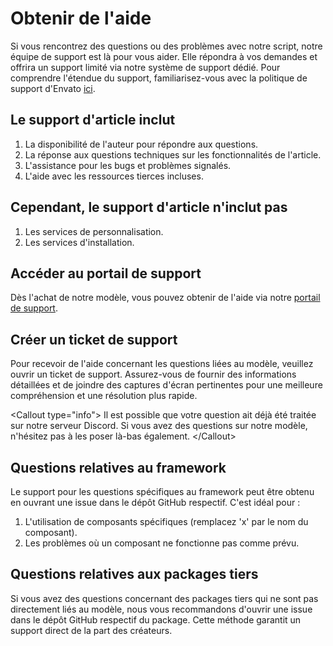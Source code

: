 # Obtenir de l'aide

Si vous rencontrez des questions ou des problèmes avec notre script, notre équipe de support est là pour vous aider. Elle répondra à vos demandes et offrira un support limité via notre système de support dédié. Pour comprendre l'étendue du support, familiarisez-vous avec la politique de support d'Envato [ici](https://themeforest.net/page/item_support_policy).

## Le support d'article inclut

1.  La disponibilité de l'auteur pour répondre aux questions.
2.  La réponse aux questions techniques sur les fonctionnalités de l'article.
3.  L'assistance pour les bugs et problèmes signalés.
4.  L'aide avec les ressources tierces incluses.

## Cependant, le support d'article n'inclut pas

1.  Les services de personnalisation.
2.  Les services d'installation.

## Accéder au portail de support

Dès l'achat de notre modèle, vous pouvez obtenir de l'aide via notre [portail de support](https://codeshaperbd.freshdesk.com/).

## Créer un ticket de support

Pour recevoir de l'aide concernant les questions liées au modèle, veuillez ouvrir un ticket de support. Assurez-vous de fournir des informations détaillées et de joindre des captures d'écran pertinentes pour une meilleure compréhension et une résolution plus rapide.

\<Callout type="info"\>
Il est possible que votre question ait déjà été traitée sur notre serveur Discord.
Si vous avez des questions sur notre modèle, n'hésitez pas à les poser là-bas
également.
\</Callout\>

## Questions relatives au framework

Le support pour les questions spécifiques au framework peut être obtenu en ouvrant une issue dans le dépôt GitHub respectif. C'est idéal pour :

1.  L'utilisation de composants spécifiques (remplacez 'x' par le nom du composant).
2.  Les problèmes où un composant ne fonctionne pas comme prévu.

## Questions relatives aux packages tiers

Si vous avez des questions concernant des packages tiers qui ne sont pas directement liés au modèle, nous vous recommandons d'ouvrir une issue dans le dépôt GitHub respectif du package. Cette méthode garantit un support direct de la part des créateurs.